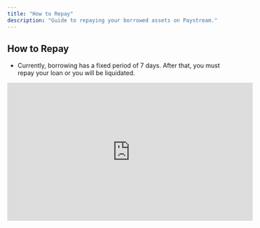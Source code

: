```yaml
---
title: "How to Repay"
description: "Guide to repaying your borrowed assets on Paystream."
---
```


## How to Repay

- Currently, borrowing has a fixed period of 7 days. After that, you must repay your loan or you will be liquidated.

<iframe
  width="560"
  height="315"
  src="https://www.youtube.com/embed/JJconIt3S9g"
  title="How to Repay on Paystream"
  frameborder="0"
  allow="accelerometer; autoplay; clipboard-write; encrypted-media; gyroscope; picture-in-picture"
  allowfullscreen
></iframe> 